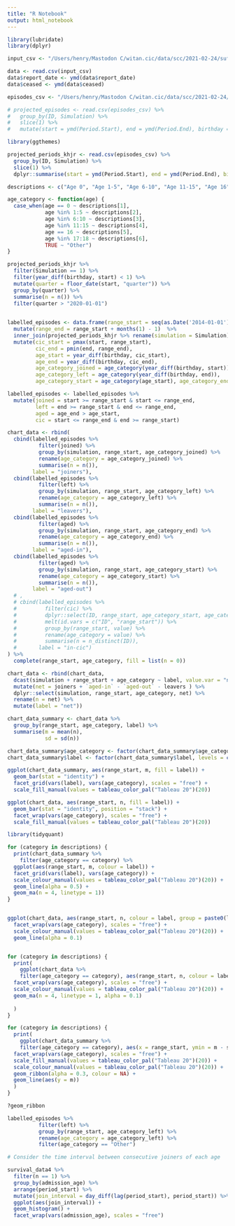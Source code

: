 ```yaml
---
title: "R Notebook"
output: html_notebook
---
```

```r
library(lubridate)
library(dplyr)
```

```r
input_csv <- "/Users/henry/Mastodon C/witan.cic/data/scc/2021-02-24/suffolk-scrubbed-episodes-20210219.csv"

data <- read.csv(input_csv)
data$report_date <- ymd(data$report_date)
data$ceased <- ymd(data$ceased)
```


```r
episodes_csv <- "/Users/henry/Mastodon C/witan.cic/data/scc/2021-02-24/scc-episodes-2019-03-31-rewind-1yr-train-3yr-project-5yr-runs-100-seed-42.csv"

# projected_episodes <- read.csv(episodes_csv) %>%
#   group_by(ID, Simulation) %>%
#   slice(1) %>%
#   mutate(start = ymd(Period.Start), end = ymd(Period.End), birthday = ymd(Birthday))

```

```r
library(ggthemes)

projected_periods_khjr <- read.csv(episodes_csv) %>%
  group_by(ID, Simulation) %>%
  slice(1) %>%
  dplyr::summarise(start = ymd(Period.Start), end = ymd(Period.End), birthday = ymd(Birthday), provenance = Provenance[1])

descriptions <- c("Age 0", "Age 1-5", "Age 6-10", "Age 11-15", "Age 16", "Age 17")

age_category <- function(age) {
  case_when(age == 0 ~ descriptions[1],
            age %in% 1:5 ~ descriptions[2],
            age %in% 6:10 ~ descriptions[3],
            age %in% 11:15 ~ descriptions[4],
            age == 16 ~ descriptions[5],
            age %in% 17:18 ~ descriptions[6],
            TRUE ~ "Other")
}

projected_periods_khjr %>%
  filter(Simulation == 1) %>%
  filter(year_diff(birthday, start) < 1) %>%
  mutate(quarter = floor_date(start, "quarter")) %>%
  group_by(quarter) %>%
  summarise(n = n()) %>%
  filter(quarter > "2020-01-01")
  

labelled_episodes <- data.frame(range_start = seq(as.Date('2014-01-01'), as.Date('2023-12-31'), by = "month")) %>%
  mutate(range_end = range_start + months(1) - 1)  %>%
  inner_join(projected_periods_khjr %>% rename(simulation = Simulation), by = character()) %>%
  mutate(cic_start = pmax(start, range_start),
         cic_end = pmin(end, range_end),
         age_start = year_diff(birthday, cic_start),
         age_end = year_diff(birthday, cic_end),
         age_category_joined = age_category(year_diff(birthday, start)),
         age_category_left = age_category(year_diff(birthday, end)),
         age_category_start = age_category(age_start), age_category_end = age_category(age_end))

labelled_episodes <- labelled_episodes %>%
  mutate(joined = start >= range_start & start <= range_end,
         left = end >= range_start & end <= range_end,
         aged = age_end > age_start,
         cic = start <= range_end & end >= range_start)

chart_data <- rbind(
  cbind(labelled_episodes %>%
          filter(joined) %>%
          group_by(simulation, range_start, age_category_joined) %>%
          rename(age_category = age_category_joined) %>%
          summarise(n = n()),
        label = "joiners"),
  cbind(labelled_episodes %>%
          filter(left) %>%
          group_by(simulation, range_start, age_category_left) %>%
          rename(age_category = age_category_left) %>%
          summarise(n = n()),
        label = "leavers"),
  cbind(labelled_episodes %>%
          filter(aged) %>%
          group_by(simulation, range_start, age_category_end) %>%
          rename(age_category = age_category_end) %>%
          summarise(n = n()),
        label = "aged-in"),
  cbind(labelled_episodes %>%
          filter(aged) %>%
          group_by(simulation, range_start, age_category_start) %>%
          rename(age_category = age_category_start) %>%
          summarise(n = n()),
        label = "aged-out")
  # ,
  # cbind(labelled_episodes %>%
  #         filter(cic) %>%
  #         dplyr::select(ID, range_start, age_category_start, age_category_end) %>%
  #         melt(id.vars = c("ID", "range_start")) %>%
  #         group_by(range_start, value) %>%
  #         rename(age_category = value) %>%
  #         summarise(n = n_distinct(ID)),
  #       label = "in-cic")
) %>%
  complete(range_start, age_category, fill = list(n = 0))

chart_data <- rbind(chart_data,
  dcast(simulation + range_start + age_category ~ label, value.var = "n", data = chart_data, fill = 0) %>%
  mutate(net = joiners + `aged-in` - `aged-out` - leavers ) %>%
  dplyr::select(simulation, range_start, age_category, net) %>%
  rename(n = net) %>%
  mutate(label = "net"))

chart_data_summary <- chart_data %>%
  group_by(range_start, age_category, label) %>%
  summarise(m = mean(n),
            sd = sd(n))

chart_data_summary$age_category <- factor(chart_data_summary$age_category, levels = descriptions)
chart_data_summary$label <- factor(chart_data_summary$label, levels = c("joiners", "aged-in", "net", "aged-out", "leavers"))

ggplot(chart_data_summary, aes(range_start, m, fill = label)) +
  geom_bar(stat = "identity") +
  facet_grid(vars(label), vars(age_category), scales = "free") +
  scale_fill_manual(values = tableau_color_pal("Tableau 20")(20))

ggplot(chart_data, aes(range_start, n, fill = label)) +
  geom_bar(stat = "identity", position = "stack") +
  facet_wrap(vars(age_category), scales = "free") +
  scale_fill_manual(values = tableau_color_pal("Tableau 20")(20))

library(tidyquant)

for (category in descriptions) {
  print(chart_data_summary %>%
    filter(age_category == category) %>%
  ggplot(aes(range_start, m, colour = label)) +
  facet_grid(vars(label), vars(age_category)) +
  scale_colour_manual(values = tableau_color_pal("Tableau 20")(20)) +
  geom_line(alpha = 0.5) +
  geom_ma(n = 4, linetype = 1))
}


ggplot(chart_data, aes(range_start, n, colour = label, group = paste0(label, simulation))) +
  facet_wrap(vars(age_category), scales = "free") +
  scale_colour_manual(values = tableau_color_pal("Tableau 20")(20)) +
  geom_line(alpha = 0.1)


for (category in descriptions) {
  print(
    ggplot(chart_data %>%
    filter(age_category == category), aes(range_start, n, colour = label, group = paste0(label, simulation))) +
  facet_wrap(vars(age_category), scales = "free") +
  scale_colour_manual(values = tableau_color_pal("Tableau 20")(20)) +
  geom_ma(n = 4, linetype = 1, alpha = 0.1)
    
  )
}

for (category in descriptions) {
  print(
    ggplot(chart_data_summary %>%
    filter(age_category == category), aes(x = range_start, ymin = m - sd, ymax = m + sd, fill = label, colour = label)) +
  facet_wrap(vars(age_category), scales = "free") +
  scale_fill_manual(values = tableau_color_pal("Tableau 20")(20)) +
  scale_colour_manual(values = tableau_color_pal("Tableau 20")(20)) +
  geom_ribbon(alpha = 0.3, colour = NA) +
  geom_line(aes(y = m))
  )
}

?geom_ribbon

```

```r
labelled_episodes %>%
          filter(left) %>%
          group_by(range_start, age_category_left) %>%
          rename(age_category = age_category_left) %>%
          filter(age_category == "Other")
```
```r
# Consider the time interval between consecutive joiners of each age

survival_data4 %>%
  filter(n == 1) %>%
  group_by(admission_age) %>%
  arrange(period_start) %>%
  mutate(join_interval = day_diff(lag(period_start), period_start)) %>%
  ggplot(aes(join_interval)) +
  geom_histogram() +
  facet_wrap(vars(admission_age), scales = "free")

```


